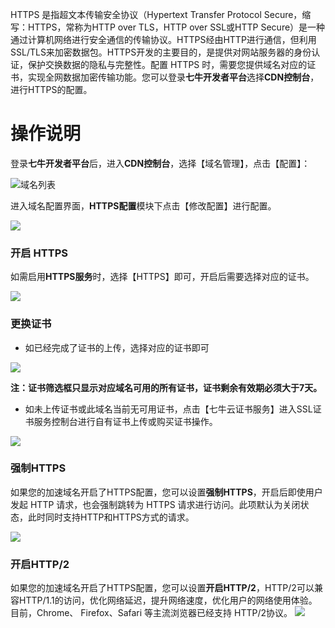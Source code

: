 HTTPS 是指超文本传输安全协议（Hypertext Transfer Protocol Secure，缩写：HTTPS，常称为HTTP over TLS，HTTP over SSL或HTTP Secure）是一种通过计算机网络进行安全通信的传输协议。HTTPS经由HTTP进行通信，但利用SSL/TLS来加密数据包。HTTPS开发的主要目的，是提供对网站服务器的身份认证，保护交换数据的隐私与完整性。配置 HTTPS 时，需要您提供域名对应的证书，实现全网数据加密传输功能。您可以登录**七牛开发者平台**选择**CDN控制台**，进行HTTPS的配置。
<br/>
# 操作说明
登录**七牛开发者平台**后，进入**CDN控制台**，选择【域名管理】，点击【配置】：

![域名列表](https://dn-odum9helk.qbox.me/Fr29HEF4Y0J1NHYmOWW1SkjcyUFD)

进入域名配置界面，**HTTPS配置**模块下点击【修改配置】进行配置。

![](https://dn-odum9helk.qbox.me/FqnHI1qK0BO6bl4w7FKMJdP1rFxq)

### 开启 HTTPS

如需启用**HTTPS服务**时，选择【HTTPS】即可，开启后需要选择对应的证书。

![](https://dn-odum9helk.qbox.me/Fk8zZ1wNJxjQhCTmXfYkIgAsMhpk)

### 更换证书

* 如已经完成了证书的上传，选择对应的证书即可

![](https://dn-odum9helk.qbox.me/FmdMOSC0xSB0IJ9b2mEciT2X0W8w)

**注：证书筛选框只显示对应域名可用的所有证书，证书剩余有效期必须大于7天。**

* 如未上传证书或此域名当前无可用证书，点击【七牛云证书服务】进入SSL证书服务控制台进行自有证书上传或购买证书操作。

![](https://dn-odum9helk.qbox.me/Fugsvs3Bpfie3nM0ofwZHYXhpYqi)


### 强制HTTPS

如果您的加速域名开启了HTTPS配置，您可以设置**强制HTTPS**，开启后即使用户发起 HTTP 请求，也会强制跳转为 HTTPS 请求进行访问。此项默认为关闭状态，此时同时支持HTTP和HTTPS方式的请求。

![](https://dn-odum9helk.qbox.me/FigrkqkzoTdfDqXecknDtxsJaTFK)


### 开启HTTP/2

如果您的加速域名开启了HTTPS配置，您可以设置**开启HTTP/2**，HTTP/2可以兼容HTTP/1.1的访问，优化网络延迟，提升网络速度，优化用户的网络使用体验。目前，Chrome、 Firefox、Safari 等主流浏览器已经支持 HTTP/2协议。
![](https://dn-odum9helk.qbox.me/FjUJIn5N1Z3lo8SbGwN6y7oqeEVh)
